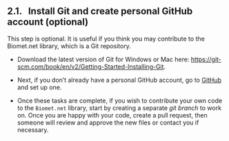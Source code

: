 ## 2.1. &nbsp; Install Git and create personal GitHub account (optional)

This step is optional. It is useful if you think you may contribute to the Biomet.net library, which is a Git repository. 

* Download the latest version of Git for Windows or Mac here: <a href="https://git-scm.com/book/en/v2/Getting-Started-Installing-Git" target="_blank" rel="noopener noreferrer">https://git-scm.com/book/en/v2/Getting-Started-Installing-Git</a>.

* Next, if you don’t already have a personal GitHub account, go to <a href="https://github.com/" target="_blank" rel="noopener noreferrer">GitHub</a> and set up one.

* Once these tasks are complete, if you wish to contribute your own code to the `Biomet.net` library, start by creating a separate *git branch* to work on. Once you are happy with your code, create a pull request, then someone will review and approve the new files or contact you if necessary. 
